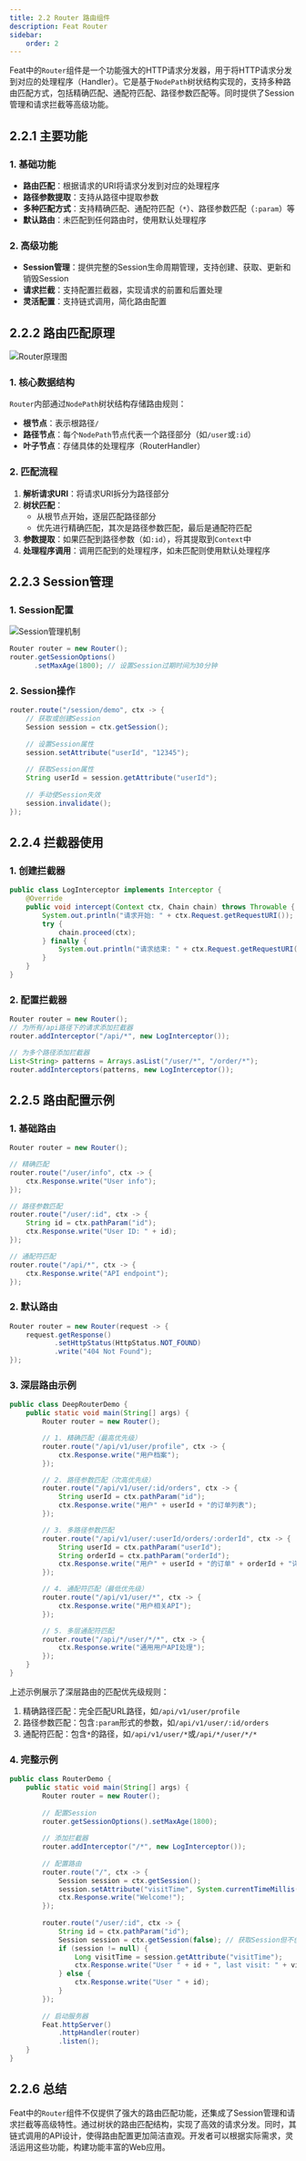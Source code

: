 ```yaml
---
title: 2.2 Router 路由组件
description: Feat Router
sidebar:
    order: 2
---
```


Feat中的`Router`组件是一个功能强大的HTTP请求分发器，用于将HTTP请求分发到对应的处理程序（Handler）。它是基于`NodePath`树状结构实现的，支持多种路由匹配方式，包括精确匹配、通配符匹配、路径参数匹配等。同时提供了Session管理和请求拦截等高级功能。

## 2.2.1 主要功能

### 1. 基础功能

- **路由匹配**：根据请求的URI将请求分发到对应的处理程序
- **路径参数提取**：支持从路径中提取参数
- **多种匹配方式**：支持精确匹配、通配符匹配（`*`）、路径参数匹配（`:param`）等
- **默认路由**：未匹配到任何路由时，使用默认处理程序

### 2. 高级功能

- **Session管理**：提供完整的Session生命周期管理，支持创建、获取、更新和销毁Session
- **请求拦截**：支持配置拦截器，实现请求的前置和后置处理
- **灵活配置**：支持链式调用，简化路由配置

## 2.2.2 路由匹配原理

![Router原理图](./img/router.svg)

### 1. 核心数据结构

`Router`内部通过`NodePath`树状结构存储路由规则：

- **根节点**：表示根路径`/`
- **路径节点**：每个`NodePath`节点代表一个路径部分（如`/user`或`:id`）
- **叶子节点**：存储具体的处理程序（RouterHandler）

### 2. 匹配流程

1. **解析请求URI**：将请求URI拆分为路径部分
2. **树状匹配**：
   - 从根节点开始，逐层匹配路径部分
   - 优先进行精确匹配，其次是路径参数匹配，最后是通配符匹配
3. **参数提取**：如果匹配到路径参数（如`:id`），将其提取到`Context`中
4. **处理程序调用**：调用匹配到的处理程序，如未匹配则使用默认处理程序

## 2.2.3 Session管理

### 1. Session配置
![Session管理机制](./img/session.svg)
```java
Router router = new Router();
router.getSessionOptions()
      .setMaxAge(1800); // 设置Session过期时间为30分钟
```

### 2. Session操作

```java
router.route("/session/demo", ctx -> {
    // 获取或创建Session
    Session session = ctx.getSession();
    
    // 设置Session属性
    session.setAttribute("userId", "12345");
    
    // 获取Session属性
    String userId = session.getAttribute("userId");
    
    // 手动使Session失效
    session.invalidate();
});
```

## 2.2.4 拦截器使用

### 1. 创建拦截器

```java
public class LogInterceptor implements Interceptor {
    @Override
    public void intercept(Context ctx, Chain chain) throws Throwable {
        System.out.println("请求开始: " + ctx.Request.getRequestURI());
        try {
            chain.proceed(ctx);
        } finally {
            System.out.println("请求结束: " + ctx.Request.getRequestURI());
        }
    }
}
```

### 2. 配置拦截器

```java
Router router = new Router();
// 为所有/api路径下的请求添加拦截器
router.addInterceptor("/api/*", new LogInterceptor());

// 为多个路径添加拦截器
List<String> patterns = Arrays.asList("/user/*", "/order/*");
router.addInterceptors(patterns, new LogInterceptor());
```

## 2.2.5 路由配置示例

### 1. 基础路由

```java
Router router = new Router();

// 精确匹配
router.route("/user/info", ctx -> {
    ctx.Response.write("User info");
});

// 路径参数匹配
router.route("/user/:id", ctx -> {
    String id = ctx.pathParam("id");
    ctx.Response.write("User ID: " + id);
});

// 通配符匹配
router.route("/api/*", ctx -> {
    ctx.Response.write("API endpoint");
});
```

### 2. 默认路由

```java
Router router = new Router(request -> {
    request.getResponse()
           .setHttpStatus(HttpStatus.NOT_FOUND)
           .write("404 Not Found");
});
```

### 3. 深层路由示例

```java
public class DeepRouterDemo {
    public static void main(String[] args) {
        Router router = new Router();

        // 1. 精确匹配（最高优先级）
        router.route("/api/v1/user/profile", ctx -> {
            ctx.Response.write("用户档案");
        });

        // 2. 路径参数匹配（次高优先级）
        router.route("/api/v1/user/:id/orders", ctx -> {
            String userId = ctx.pathParam("id");
            ctx.Response.write("用户" + userId + "的订单列表");
        });

        // 3. 多路径参数匹配
        router.route("/api/v1/user/:userId/orders/:orderId", ctx -> {
            String userId = ctx.pathParam("userId");
            String orderId = ctx.pathParam("orderId");
            ctx.Response.write("用户" + userId + "的订单" + orderId + "详情");
        });

        // 4. 通配符匹配（最低优先级）
        router.route("/api/v1/user/*", ctx -> {
            ctx.Response.write("用户相关API");
        });

        // 5. 多层通配符匹配
        router.route("/api/*/user/*/*", ctx -> {
            ctx.Response.write("通用用户API处理");
        });
    }
}
```

上述示例展示了深层路由的匹配优先级规则：
1. 精确路径匹配：完全匹配URL路径，如`/api/v1/user/profile`
2. 路径参数匹配：包含`:param`形式的参数，如`/api/v1/user/:id/orders`
3. 通配符匹配：包含`*`的路径，如`/api/v1/user/*`或`/api/*/user/*/*`

### 4. 完整示例

```java
public class RouterDemo {
    public static void main(String[] args) {
        Router router = new Router();
        
        // 配置Session
        router.getSessionOptions().setMaxAge(1800);
        
        // 添加拦截器
        router.addInterceptor("/*", new LogInterceptor());
        
        // 配置路由
        router.route("/", ctx -> {
            Session session = ctx.getSession();
            session.setAttribute("visitTime", System.currentTimeMillis());
            ctx.Response.write("Welcome!");
        });
        
        router.route("/user/:id", ctx -> {
            String id = ctx.pathParam("id");
            Session session = ctx.getSession(false); // 获取Session但不创建
            if (session != null) {
                Long visitTime = session.getAttribute("visitTime");
                ctx.Response.write("User " + id + ", last visit: " + visitTime);
            } else {
                ctx.Response.write("User " + id);
            }
        });
        
        // 启动服务器
        Feat.httpServer()
            .httpHandler(router)
            .listen();
    }
}
```

## 2.2.6 总结

Feat中的`Router`组件不仅提供了强大的路由匹配功能，还集成了Session管理和请求拦截等高级特性。通过树状的路由匹配结构，实现了高效的请求分发。同时，其链式调用的API设计，使得路由配置更加简洁直观。开发者可以根据实际需求，灵活运用这些功能，构建功能丰富的Web应用。